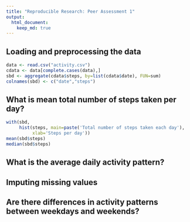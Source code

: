 ```yaml
---
title: "Reproducible Research: Peer Assessment 1"
output: 
  html_document:
    keep_md: true
---
```

## Loading and preprocessing the data
```r
data <- read.csv("activity.csv")
cdata <- data[complete.cases(data),]
sbd <- aggregate(cdata$steps, by=list(cdata$date), FUN=sum)
colnames(sbd) <- c("date","steps")
```
## What is mean total number of steps taken per day?
```r
with(sbd, 
     hist(steps, main=paste('Total number of steps taken each day'), 
          xlab='Steps per day'))
mean(sbd$steps)
median(sbd$steps)
```
## What is the average daily activity pattern?



## Imputing missing values



## Are there differences in activity patterns between weekdays and weekends?

